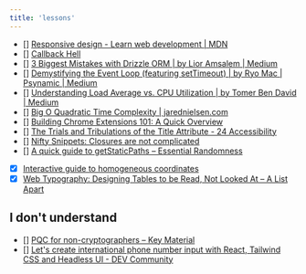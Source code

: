 ```yaml
---
title: 'lessons'
---
```



<GlobalLayout path={url} headings={getHeadings()}>

- [] [Responsive design - Learn web development | MDN](https://developer.mozilla.org/en-US/docs/Learn_web_development/Core/CSS_layout/Responsive_Design)
- [] [Callback Hell](http://callbackhell.com/)
- [] [3 Biggest Mistakes with Drizzle ORM | by Lior Amsalem | Medium](https://medium.com/@lior_amsalem/3-biggest-mistakes-with-drizzle-orm-1327e2531aff)
- [] [Demystifying the Event Loop (featuring setTimeout) | by Ryo Mac | Psynamic | Medium](https://medium.com/psynamic/demystifying-the-event-loop-featuring-settimeout-f702d4020d9a)
- [] [Understanding Load Average vs. CPU Utilization | by Tomer Ben David | Medium](https://medium.com/@Tom1212121/understanding-load-average-vs-cpu-utilization-46f1f3d40ee2)
- [] [Big O Quadratic Time Complexity | jarednielsen.com](https://jarednielsen.com/big-o-quadratic-time-complexity/)
- [] [Building Chrome Extensions 101: A Quick Overview](https://dev.to/sfundomhlungu/building-chrome-extensions-101-a-quick-overview-2p96?context=digest)
- [] [The Trials and Tribulations of the Title Attribute - 24 Accessibility](https://www.24a11y.com/2017/the-trials-and-tribulations-of-the-title-attribute/)
- [] [Nifty Snippets: Closures are not complicated](http://blog.niftysnippets.org/2008/02/closures-are-not-complicated.html)
- [] [A quick guide to getStaticPaths – Essential Randomness](https://www.essentialrandomness.com/posts/get-static-paths)
- [x] [Interactive guide to homogeneous coordinates](https://wordsandbuttons.online/interactive_guide_to_homogeneous_coordinates.html)
- [x] [Web Typography: Designing Tables to be Read, Not Looked At – A List Apart](https://alistapart.com/article/web-typography-tables/)

## I don't understand

- [] [PQC for non-cryptographers – Key Material](https://keymaterial.net/2024/08/30/pqc-for-non-cryptographers/)
- [] [Let's create international phone number input with React, Tailwind CSS and Headless UI - DEV Community](https://dev.to/morewings/lets-create-international-phone-number-input-with-react-tailwind-css-and-headless-ui-31jc?context=digest)

</GlobalLayout>